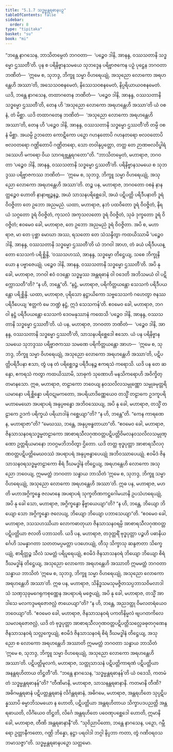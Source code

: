 ```yaml
---
title: "5.1.7 သဒ္ဓမ္မန္တရဓာနပဉှ"
tableOfContents: false
sidebar:
  order: 8
type: "tipitaka"
basket: "su"
book: "mi"
---
```



<DynamicBreadcrumb />

<Division number="126" book="mi">

<Paragraph number="640" book="mi">
“ဘန္တေ နာဂသေန, ဘာသိတမ္ပေတံ ဘဂဝတာ—  ‘ပဉ္စေဝ ဒါနိ, အာနန္ဒ, ဝဿသတာနိ သဒ္ဓမ္မော ဌဿတီ’တိ. ပုန စ ပရိနိဗ္ဗာနသမယေ သုဘဒ္ဒေန ပရိဗ္ဗာဇကေန ပဉှံ ပုဋ္ဌေန ဘဂဝတာ ဘဏိတံ—  ‘ဣမေ စ, သုဘဒ္ဒ, ဘိက္ခူ သမ္မာ ဝိဟရေယျုံ, အသုညော လောကော အရဟန္တေဟိ အဿာ’တိ, အသေသဝစနမေတံ, နိဿေသဝစနမေတံ, နိပ္ပရိယာယဝစနမေတံ. ယဒိ, ဘန္တေ နာဂသေန, တထာဂတေန ဘဏိတံ—  ‘ပဉ္စေဝ ဒါနိ, အာနန္ဒ, ဝဿသတာနိ သဒ္ဓမ္မော ဌဿတီ’တိ, တေန ဟိ ‘အသုညော လောကော အရဟန္တေဟိ အဿာ’တိ ယံ ဝစနံ, တံ မိစ္ဆာ. ယဒိ တထာဂတေန ဘဏိတံ—  ‘အသုညော လောကော အရဟန္တေဟိ အဿာ’တိ, တေန ဟိ ‘ပဉ္စေဝ ဒါနိ, အာနန္ဒ, ဝဿသတာနိ သဒ္ဓမ္မော ဌဿတီ’တိ တမ္ပိ ဝစနံ မိစ္ဆာ. အယမ္ပိ ဥဘတော ကောဋိကော ပဉှော ဂဟနတောပိ ဂဟနတရော ဗလဝတောပိ ဗလဝတရော ဂဏ္ဌိတောပိ ဂဏ္ဌိတရော, သော တဝါနုပ္ပတ္တော, တတ္ထ တေ ဉာဏဗလဝိပ္ဖါရံ ဒဿေဟိ မကရော ဝိယ သာဂရဗ္ဘန္တရဂတော”တိ.
</Paragraph>

<Paragraph number="641" book="mi">
“ဘာသိတမ္ပေတံ, မဟာရာဇ, ဘဂဝတာ ‘ပဉ္စေဝ ဒါနိ, အာနန္ဒ, ဝဿသတာနိ သဒ္ဓမ္မော ဌဿတီ’တိ. ပရိနိဗ္ဗာနသမယေ စ သုဘဒ္ဒဿ ပရိဗ္ဗာဇကဿ ဘဏိတံ—  ‘ဣမေ စ, သုဘဒ္ဒ, ဘိက္ခူ သမ္မာ ဝိဟရေယျုံ, အသုညော လောကော အရဟန္တေဟိ အဿာ’တိ. တဉ္စ ပန, မဟာရာဇ, ဘဂဝတော ဝစနံ နာနတ္ထဉ္စေဝ ဟောတိ နာနာဗျဉ္ဇနဉ္စ, အယံ သာသနပရိစ္ဆေဒေါ, အယံ ပဋိပတ္တိ ပရိဒီပနာတိ ဒူရံ ဝိဝဇ္ဇိတာ တေ ဥဘော အညမညံ. ယထာ, မဟာရာဇ, နဘံ ပထဝိတော ဒူရံ ဝိဝဇ္ဇိတံ, နိရယံ သဂ္ဂတော ဒူရံ ဝိဝဇ္ဇိတံ, ကုသလံ အကုသလတော ဒူရံ ဝိဝဇ္ဇိတံ, သုခံ ဒုက္ခတော ဒူရံ ဝိဝဇ္ဇိတံ; ဧဝမေဝ ခေါ, မဟာရာဇ, တေ ဥဘော အညမညံ ဒူရံ ဝိဝဇ္ဇိတာ.
</Paragraph>

<Paragraph number="642" book="mi">
အပိ စ, မဟာရာဇ, မာ တေ ပုစ္ဆာ မောဃာ အဿ, ရသတော တေ သံသန္ဒိတွာ ကထယိဿာမိ ‘ပဉ္စေဝ ဒါနိ, အာနန္ဒ, ဝဿသတာနိ သဒ္ဓမ္မော ဌဿတီ’တိ ယံ ဘဂဝါ အာဟ, တံ ခယံ ပရိဒီပယန္တော သေသကံ ပရိစ္ဆိန္ဒိ, ‘ဝဿသဟဿံ, အာနန္ဒ, သဒ္ဓမ္မော တိဋ္ဌေယျ, သစေ ဘိက္ခုနိယော န ပဗ္ဗာဇေယျုံ. ပဉ္စေဝ ဒါနိ, အာနန္ဒ, ဝဿသတာနိ သဒ္ဓမ္မော ဌဿတီ’တိ. အပိ နု ခေါ, မဟာရာဇ, ဘဂဝါ ဧဝံ ဝဒန္တော သဒ္ဓမ္မဿ အန္တရဓာနံ ဝါ ဝဒေတိ အဘိသမယံ ဝါ ပဋိက္ကောသတီ”တိ? “န ဟိ, ဘန္တေ”တိ. “နဋ္ဌံ, မဟာရာဇ, ပရိကိတ္တယန္တော သေသကံ ပရိဒီပယန္တော ပရိစ္ဆိန္ဒိ. ယထာ, မဟာရာဇ, ပုရိသော နဋ္ဌာယိကော သဗ္ဗသေသကံ ဂဟေတွာ ဇနဿ ပရိဒီပေယျ ‘ဧတ္တကံ မေ ဘဏ္ဍံ နဋ္ဌံ, ဣဒံ သေသကန်’တိ. ဧဝမေဝ ခေါ, မဟာရာဇ, ဘဂဝါ နဋ္ဌံ ပရိဒီပယန္တော သေသကံ ဒေဝမနုဿာနံ ကထေသိ ‘ပဉ္စေဝ ဒါနိ, အာနန္ဒ, ဝဿသတာနိ သဒ္ဓမ္မော ဌဿတီ’တိ. ယံ ပန, မဟာရာဇ, ဘဂဝတာ ဘဏိတံ—  ‘ပဉ္စေဝ ဒါနိ, အာနန္ဒ, ဝဿသတာနိ သဒ္ဓမ္မော ဌဿတီ’တိ, သာသနပရိစ္ဆေဒေါ ဧသော.
</Paragraph>

<Paragraph number="643" book="mi">
ယံ ပန ပရိနိဗ္ဗာနသမယေ သုဘဒ္ဒဿ ပရိဗ္ဗာဇကဿ သမဏေ ပရိကိတ္တယန္တော အာဟ—  ‘ဣမေ စ, သုဘဒ္ဒ, ဘိက္ခူ သမ္မာ ဝိဟရေယျုံ, အသုညော လောကော အရဟန္တေဟိ အဿာ’တိ, ပဋိပတ္တိပရိဒီပနာ ဧသာ, တွံ ပန တံ ပရိစ္ဆေဒဉ္စ ပရိဒီပနဉ္စ ဧကရသံ ကရောသိ. ယဒိ ပန တေ ဆန္ဒော, ဧကရသံ ကတွာ ကထယိဿာမိ, သာဓုကံ သုဏောဟိ မနသိကရောဟိ အဝိက္ခိတ္တမာနသော.
</Paragraph>

<Paragraph number="644" book="mi">
ဣဓ, မဟာရာဇ, တဠာကော ဘဝေယျ နဝသလိလသမ္ပုဏ္ဏော သမ္မုခမုတ္တရိယမာနော ပရိစ္ဆိန္နော ပရိဝဋုမကတော, အပရိယာဒိဏ္ဏေယေဝ တသ္မိံ တဠာကေ ဥဒကူပရိ မဟာမေဃော အပရာပရံ အနုပ္ပဗန္ဓော အဘိဝဿေယျ, အပိ နု ခေါ, မဟာရာဇ, တသ္မိံ တဠာကေ ဥဒကံ ပရိက္ခယံ ပရိယာဒါနံ ဂစ္ဆေယျာ”တိ? “န ဟိ, ဘန္တေ”တိ. “ကေန ကာရဏေန, မဟာရာဇာ”တိ? “မေဃဿ, ဘန္တေ, အနုပ္ပဗန္ဓတာယာ”တိ. “ဧဝမေဝ ခေါ, မဟာရာဇ, ဇိနသာသနဝရသဒ္ဓမ္မတဠာကော အာစာရသီလဂုဏဝတ္တပဋိပတ္တိဝိမလနဝသလိလသမ္ပုဏ္ဏော ဥတ္တရိယမာနော ဘဝဂ္ဂမဘိဘဝိတွာ ဌိတော. ယဒိ တတ္ထ ဗုဒ္ဓပုတ္တာ အာစာရသီလဂုဏဝတ္တပဋိပတ္တိမေဃဝဿံ အပရာပရံ အနုပ္ပဗန္ဓာပေယျုံ အဘိဝဿာပေယျုံ. ဧဝမိဒံ ဇိနသာသနဝရသဒ္ဓမ္မတဠာကော စိရံ ဒီဃမဒ္ဓါနံ တိဋ္ဌေယျ, အရဟန္တေဟိ လောကော အသုညော ဘဝေယျ, ဣမမတ္ထံ ဘဂဝတာ သန္ဓာယ ဘာသိတံ ‘ဣမေ စ, သုဘဒ္ဒ, ဘိက္ခူ သမ္မာ ဝိဟရေယျုံ, အသုညော လောကော အရဟန္တေဟိ အဿာ’တိ.
</Paragraph>

<Paragraph number="645" book="mi">
ဣဓ ပန, မဟာရာဇ, မဟတိ မဟာအဂ္ဂိက္ခန္ဓေ ဇလမာနေ အပရာပရံ သုက္ခတိဏကဋ္ဌဂေါမယာနိ ဥပသံဟရေယျုံ, အပိ နု ခေါ သော, မဟာရာဇ, အဂ္ဂိက္ခန္ဓော နိဗ္ဗာယေယျာ”တိ? “န ဟိ, ဘန္တေ, ဘိယျော ဘိယျော သော အဂ္ဂိက္ခန္ဓော ဇလေယျ, ဘိယျော ဘိယျော ပဘာသေယျာ”တိ. “ဧဝမေဝ ခေါ, မဟာရာဇ, ဒသသဟဿိယာ လောကဓာတုယာ ဇိနသာသနဝရမ္ပိ အာစာရသီလဂုဏဝတ္တပဋိပတ္တိယာ ဇလတိ ပဘာသတိ. ယဒိ ပန, မဟာရာဇ, တဒုတ္တရိံ ဗုဒ္ဓပုတ္တာ ပဉ္စဟိ ပဓာနိယင်္ဂေဟိ သမန္နာဂတာ သတတမပ္ပမတ္တာ ပဒဟေယျုံ, တီသု သိက္ခာသု ဆန္ဒဇာတာ သိက္ခေယျုံ, စာရိတ္တဉ္စ သီလံ သမတ္တံ ပရိပူရေယျုံ, ဧဝမိဒံ ဇိနသာသနဝရံ ဘိယျော ဘိယျော စိရံ ဒီဃမဒ္ဓါနံ တိဋ္ဌေယျ, အသုညော လောကော အရဟန္တေဟိ အဿာတိ ဣမမတ္ထံ ဘဂဝတာ သန္ဓာယ ဘာသိတံ ‘ဣမေ စ, သုဘဒ္ဒ, ဘိက္ခူ သမ္မာ ဝိဟရေယျုံ, အသုညော လောကော အရဟန္တေဟိ အဿာ’တိ.
</Paragraph>

<Paragraph number="646" book="mi">
ဣဓ ပန, မဟာရာဇ, သိနိဒ္ဓသမသုမဇ္ဇိတသပ္ပဘာသဝိမလာဒါသံ သဏှသုခုမဂေရုကစုဏ္ဏေန အပရာပရံ မဇ္ဇေယျုံ, အပိ နု ခေါ, မဟာရာဇ, တသ္မိံ အာဒါသေ မလကဒ္ဒမရဇောဇလ္လံ ဇာယေယျာ”တိ? “န ဟိ, ဘန္တေ, အညဒတ္ထု ဝိမလတရံယေဝ ဘဝေယျာ”တိ. “ဧဝမေဝ ခေါ, မဟာရာဇ, ဇိနသာသနဝရံ ပကတိနိမ္မလံ ဗျပဂတကိလေသမလရဇောဇလ္လံ, ယဒိ တံ ဗုဒ္ဓပုတ္တာ အာစာရသီလဂုဏဝတ္တပဋိပတ္တိသလ္လေခဓုတဂုဏေန ဇိနသာသနဝရံ သလ္လက္ခေယျုံ, ဧဝမိဒံ ဇိနသာသနဝရံ စိရံ ဒီဃမဒ္ဓါနံ တိဋ္ဌေယျ, အသုညော စ လောကော အရဟန္တေဟိ အဿာတိ ဣမမတ္ထံ ဘဂဝတာ သန္ဓာယ ဘာသိတံ ‘ဣမေ စ, သုဘဒ္ဒ, ဘိက္ခူ သမ္မာ ဝိဟရေယျုံ, အသုညော လောကော အရဟန္တေဟိ အဿာ’တိ. ပဋိပတ္တိမူလကံ, မဟာရာဇ, သတ္ထုသာသနံ ပဋိပတ္တိကာရဏံ ပဋိပတ္တိယာ အနန္တရဟိတာယ တိဋ္ဌတီ”တိ.
</Paragraph>

<Paragraph number="647" book="mi">
“ဘန္တေ နာဂသေန, ‘သဒ္ဓမ္မန္တရဓာနန်’တိ ယံ ဝဒေသိ, ကတမံ တံ သဒ္ဓမ္မန္တရဓာနန်”တိ? “တီဏိမာနိ, မဟာရာဇ, သာသနန္တရဓာနာနိ. ကတမာနိ တီဏိ? အဓိဂမန္တရဓာနံ ပဋိပတ္တန္တရဓာနံ လိင်္ဂန္တရဓာနံ, အဓိဂမေ, မဟာရာဇ, အန္တရဟိတေ သုပ္ပဋိပန္နဿာပိ ဓမ္မာဘိသမယော န ဟောတိ, ပဋိပတ္တိယာ အန္တရဟိတာယ သိက္ခာပဒပညတ္တိ အန္တရဓာယတိ, လိင်္ဂံယေဝ တိဋ္ဌတိ, လိင်္ဂေ အန္တရဟိတေ ပဝေဏုပစ္ဆေဒေါ ဟောတိ, ဣမာနိ ခေါ, မဟာရာဇ, တီဏိ အန္တရဓာနာနီ”တိ.
</Paragraph>

<Paragraph number="648" book="mi">
“သုဝိညာပိတော, ဘန္တေ နာဂသေန, ပဉှော, ဂမ္ဘီရော ဥတ္တာနီကတော, ဂဏ္ဌိ ဘိန္နော, နဋ္ဌာ ပရဝါဒါ ဘဂ္ဂါ နိပ္ပဘာ ကတာ, တွံ ဂဏိဝရဝသဘမာသဇ္ဇာ”တိ.

</Paragraph>
</Division>

<Paragraph number="649" type="center" book="mi">
သဒ္ဓမ္မန္တရဓာနပဉှော သတ္တမော.
</Paragraph>